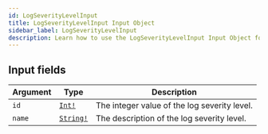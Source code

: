 ```yaml
---
id: LogSeverityLevelInput
title: LogSeverityLevelInput Input Object
sidebar_label: LogSeverityLevelInput
description: Learn how to use the LogSeverityLevelInput Input Object for Builder's API.
---
```


## Input fields

| Argument | Type                                      | Description                                  |
| -------- | ----------------------------------------- | -------------------------------------------- |
| `id`     | [`Int!`](/self-managed/composer/builder/api/schema/scalar/Int.mdx)       | The integer value of the log severity level. |
| `name`   | [`String!`](/self-managed/composer/builder/api/schema/scalar/String.mdx) | The description of the log severity level.   |
